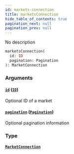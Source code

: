 ```yaml
---
id: markets-connection
title: marketsConnection
hide_table_of_contents: true
pagination_next: null
pagination_prev: null
---
```



No description

```graphql
marketsConnection(
  id: ID
  pagination: Pagination
): MarketConnection
```


### Arguments

#### [`id`](#) ([`ID`](/docs/testnet/graphql/scalars/id))

Optional ID of a market


#### [`pagination`](#) ([`Pagination`](/docs/testnet/graphql/inputs/pagination))

Optional pagination information


### Type

#### [`MarketConnection`](/docs/testnet/graphql/objects/market-connection)






